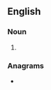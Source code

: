==English==

===Noun===
{{head|en|noun form}}

# {{plural of|en|tavern}}

===Anagrams===
* {{anagrams|en|a=aenrstv|servant|starven|versant}}